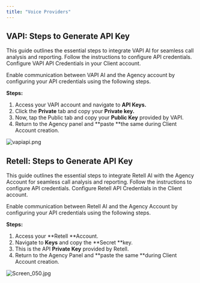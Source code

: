 ```yaml
---
title: "Voice Providers"
---
```


## **VAPI: Steps to Generate API Key**

This guide outlines the essential steps to integrate VAPI AI for seamless call analysis and reporting. Follow the instructions to configure API credentials. Configure VAPI API Credentials in your Client account. 

Enable communication between VAPI AI and the Agency account by configuring your API credentials using the following steps.

**Steps:**

1. Access your VAPI account and navigate to **API Keys.**
2. Click the **Private** tab and copy your **Private key.**
3. Now, tap the Public tab and copy your **Public Key** provided by VAPI.
4. Return to the Agency panel and **paste **the same during Client Account creation.

![vapiapi.png](/images/vapiapi.png)

## **Retell: Steps to Generate API Key**

This guide outlines the essential steps to integrate Retell AI with the Agency Account for seamless call analysis and reporting. Follow the instructions to configure API credentials. Configure Retell API Credentials in the Client account.

Enable communication between Retell AI and the Agency Account by configuring your API credentials using the following steps.

**Steps:**

1. Access your **Retell **Account.
2. Navigate to **Keys** and copy the \*\*Secret \*\*key.
3. This is the API **Private Key** provided by Retell.
4. Return to the Agency Panel and \*\*paste the same \*\*during Client Account creation.

![Screen_050.jpg](/images/Screen_050.jpg)